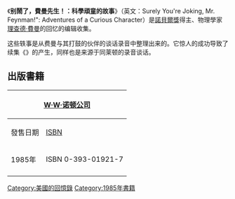 {{unreferenced|time=2009-09-08T14:47:19+00:00}}
{{infobox Book
| name           = 别闹了，费曼先生！<br />''Surely You're Joking, Mr. Feynman!''
| orig title     =
| translator     =
| image          = SurelyYoureJokingMrFeynman.png
| image_caption  = 1989年平装本
| author         = [[理查德·费曼|理查德·费曼]]
| cover_artist   = 
| country        = [[美国|美国]]
| language       = [[英语|英语]]
| series         = 
| subject        = 物理
| genre          = [[自传|自传]]，[[传记|传记]]，[[写实|写实]]
| publisher      = [[W.W._Norton|W.W. Norton]] (USA)
| release_date   = 1985 (USA)
| media_type     = 印刷品（[[精装|精装]]及[[平装|平装]]）及[[有声读物|有声读物]]
| pages          = 350页（美国精装本）<br />322页（美国平装本）<br />449页（吴程远译2005年汉语平装本）
| isbn           = ISBN 0-393-01921-7<br />（美国精装本）<br />ISBN 7-108-01619-2<br />（吴程远译2005年汉语平装本）
| dewey= 530/.092/4 B 19
| congress= QC16.F49 A37 1985
| oclc= 10925248
| preceded_by    = 
| followed_by    = 《{{tsl|en|What Do You Care What Other People Think?|你管別人怎麼想|-{zh-cn:你干吗在乎别人怎么想; zh-tw:你管別人怎麼想;}-}}》
}}
《'''别鬧了，費曼先生！：科學頑童的故事'''》（英文：Surely You're Joking, Mr. Feynman!": Adventures of a Curious Character）是[[諾貝爾獎|諾貝爾獎]]得主、物理學家[[理查德·費曼|理查德·費曼]]的回忆的编辑收集。

这些轶事是从费曼与其打鼓的伙伴{{tsl|en|Ralph Leighton|拉尔夫·莱顿}}的谈话录音中整理出来的。它惊人的成功导致了续集《{{tsl|en|What Do You Care What Other People Think?|你管別人怎麼想|-{zh-cn:你干吗在乎别人怎么想; zh-tw:你管別人怎麼想;}-}}》的产生，同样也是来源于同莱顿的录音谈话。

== 出版書籍 ==
{| class="wikitable" style="font-size:small"
!colspan="2"|{{flagicon|USA}} [[W·W·诺顿公司|W·W·诺顿公司]]
!colspan="3"|{{flagicon|TWN}} [[天下文化|天下文化]]
|-
!發售日期!![[ISBN|ISBN]]!!發售日期!![[ISBN|ISBN]]
|-
| 1985年 || ISBN 0-393-01921-7
| 2001年5月3日 || ISBN 9789864794775
|-
|}


{{DEFAULTSORT:Surely You're Joking, Mr. Feynman}}
[[Category:美國的回憶錄|Category:美國的回憶錄]]
[[Category:1985年書籍|Category:1985年書籍]]